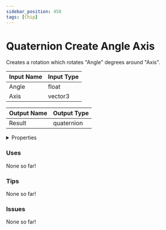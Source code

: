 ```yaml
---
sidebar_position: 458
tags: [Chip]
---
```


# Quaternion Create Angle Axis

Creates a rotation which rotates "Angle" degrees around "Axis".




<EsbSvg />

| Input Name | Input Type |
|-----------|-----------|
| Angle | float |
| Axis | vector3 |

| Output Name | Output Type |
|-----------|-----------|
| Result | quaternion |


<details>
  <summary>Properties</summary>
  <div>
    <div>
    <table>
      <thead>
        <tr>
          <th>Is beta required?</th>
          <th>❌</th>
        </tr>
        <tr>
          <th>Is this chip a trolling risk?</th>
          <th>❌</th>
        </tr>
        <tr>
          <th>Chip UUID</th>
          <th>d9096fb3-50c6-42f9-93bb-fc6df63d86a8</th>
        </tr>
      </thead>
    </table>
    </div>
  </div>
</details>

### Uses

None so far!

### Tips

None so far!

### Issues

None so far!